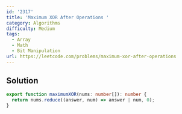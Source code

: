 ```yaml
---
id: '2317'
title: 'Maximum XOR After Operations '
category: Algorithms
difficulty: Medium
tags:
  - Array
  - Math
  - Bit Manipulation
url: https://leetcode.com/problems/maximum-xor-after-operations
---
```


## Solution

```typescript filename="solution.ts" copy
export function maximumXOR(nums: number[]): number {
  return nums.reduce((answer, num) => answer | num, 0);
}
```

